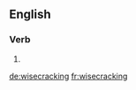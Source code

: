 
==English==

===Verb===
{{head|en|present participle}}

# {{present participle of|wisecrack|lang=en}}

[[de:wisecracking]]
[[fr:wisecracking]]